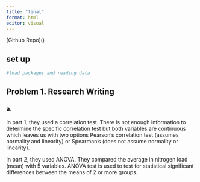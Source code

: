 ```yaml
---
title: "final"
format: html
editor: visual
---
```


\[Github Repo\]()

## set up 

```r
#load packages and reading data
```

## Problem 1. Research Writing 

### a. 

In part 1, they used a correlation test. There is not enough information to determine the specific correlation test but both variables are continuous which leaves us with two options Pearson's correlation test (assumes normality and linearity) or Spearman’s (does not assume normality or linearity).

In part 2, they used ANOVA. They compared the average in nitrogen load (mean) with 5 variables. ANOVA test is used to test for statistical significant differences between the means of 2 or more groups.
